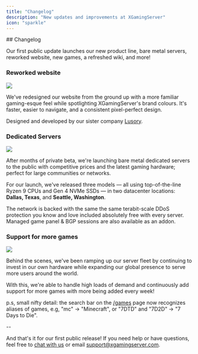 ```yaml
---
title: "Changelog"
description: "New updates and improvements at XGamingServer"
icon: "sparkle"
---
```


<Update label="November 1, 2024" description="">
  ## Changelog

  Our first public update launches our new product line, bare metal servers, reworked website, new games, a refreshed wiki, and more!

  ### Reworked website

  <Frame>
    <img className="block" src="/images/site/site-landing.png" />
  </Frame>

  We've redesigned our website from the ground up with a more familiar gaming-esque feel while spotlighting XGamingServer's brand colours. It's faster, easier to navigate, and a consistent pixel-perfect design.

  Designed and developed by our sister company [Lusory](https://lusory.net).

  ### Dedicated Servers

  <Frame>
    <img className="block" src="/images/site/site-dedicated.png" />
  </Frame>

  After months of private beta, we're launching bare metal dedicated servers to the public with competitive prices and the latest gaming hardware; perfect for large communities or networks.

  For our launch, we've released three models — all using top-of-the-line Ryzen 9 CPUs and Gen 4 NVMe SSDs — in two datacenter locations: **Dallas, Texas**, and **Seattle, Washington**.

  The network is backed with the same the same terabit-scale DDoS protection you know and love included absolutely free with every server. Managed game panel & BGP sessions are also available as an addon.

  ### Support for more games

  <Frame>
    <img className="block" src="/images/site/game-list.png" />
  </Frame>

  Behind the scenes, we've been ramping up our server fleet by continuing to invest in our own hardware while expanding our global presence to serve more users around the world.

  With this, we're able to handle high loads of demand and continuously add support for more games with more being added every week!

  p.s, small nifty detail: the search bar on the [/games](https://xgamingserver.com/games) page now recognizes aliases of games, e.g, "mc" -> "Minecraft", or "7DTD" and "7D2D" -> "7 Days to Die".

  \--

  And that's it for our first public release! If you need help or have questions, feel free to [chat with us](https://xgamingserver.com/contact) or email support@xgamingserver.com.
</Update>